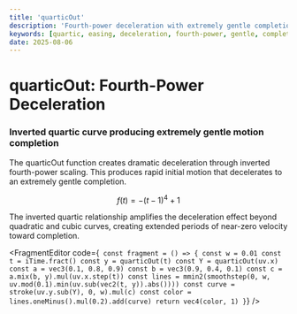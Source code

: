 ```yaml
---
title: 'quarticOut'
description: 'Fourth-power deceleration with extremely gentle completion'
keywords: [quartic, easing, deceleration, fourth-power, gentle, completion]
date: 2025-08-06
---
```



# quarticOut: Fourth-Power Deceleration

### Inverted quartic curve producing extremely gentle motion completion

The quarticOut function creates dramatic deceleration through inverted fourth-power scaling. This produces rapid initial motion that decelerates to an extremely gentle completion.

$$f(t) = -(t-1)^4 + 1$$

The inverted quartic relationship amplifies the deceleration effect beyond quadratic and cubic curves, creating extended periods of near-zero velocity toward completion.

<FragmentEditor
        code={`
const fragment = () => {
    const w = 0.01
    const t = iTime.fract()
    const y = quarticOut(t)
    const Y = quarticOut(uv.x)
    const a = vec3(0.1, 0.8, 0.9)
    const b = vec3(0.9, 0.4, 0.1)
    const c = a.mix(b, y).mul(uv.x.step(t))
    const lines = mmin2(smoothstep(0, w, uv.mod(0.1).min(uv.sub(vec2(t, y)).abs())))
    const curve = stroke(uv.y.sub(Y), 0, w).mul(c)
    const color = lines.oneMinus().mul(0.2).add(curve)
    return vec4(color, 1)
}`}
/>
